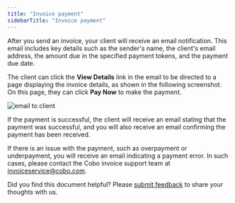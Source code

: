 ```yaml
---
title: "Invoice payment"
sidebarTitle: "Invoice payment"
---
```

After you send an invoice, your client will receive an email notification. This email includes key details such as the sender's name, the client's email address, the amount due in the specified payment tokens, and the payment due date.

The client can click the **View Details** link in the email to be directed to a page displaying the invoice details, as shown in the following screenshot. On this page, they can click **Pay Now** to make the payment.

<img src="/en/images/portal-apps/invoicing/pay_an_invoice.png" className="screenshot_full_screen" alt="email to client"/>

If the payment is successful, the client will receive an email stating that the payment was successful, and you will also receive an email confirming the payment has been received.

If there is an issue with the payment, such as overpayment or underpayment, you will receive an email indicating a payment error. In such cases, please contact the Cobo invoice support team at [invoiceservice@cobo.com](mailto:invoiceservice@cobo.com).

<Tip>Did you find this document helpful? Please [submit feedback](https://forms.zohopublic.com/cobo/form/DocumentFeedbackForm/formperma/QvLOhxJv1_JMsJ-1dleZ8Itb_7rzN-LtgvsDdxosoVI) to share your thoughts with us.</Tip>